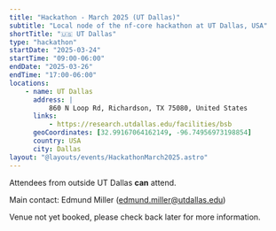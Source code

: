 ```yaml
---
title: "Hackathon - March 2025 (UT Dallas)"
subtitle: "Local node of the nf-core hackathon at UT Dallas, USA"
shortTitle: "🇺🇸 UT Dallas"
type: "hackathon"
startDate: "2025-03-24"
startTime: "09:00-06:00"
endDate: "2025-03-26"
endTime: "17:00-06:00"
locations:
    - name: UT Dallas
      address: |
          860 N Loop Rd, Richardson, TX 75080, United States
      links:
          - https://research.utdallas.edu/facilities/bsb
      geoCoordinates: [32.99167064162149, -96.74956973198854]
      country: USA
      city: Dallas
layout: "@layouts/events/HackathonMarch2025.astro"
---
```


Attendees from outside UT Dallas **can** attend.

Main contact: Edmund Miller ([edmund.miller@utdallas.edu](mailto:edmund.miller@utdallas.edu))

Venue not yet booked, please check back later for more information.
